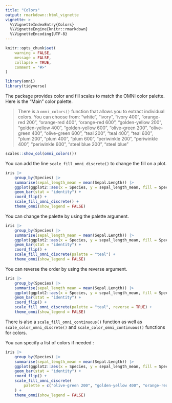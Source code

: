 ```yaml
---
title: "Colors"
output: rmarkdown::html_vignette
vignette: >
  %\VignetteIndexEntry{Colors}
  %\VignetteEngine{knitr::rmarkdown}
  %\VignetteEncoding{UTF-8}
---
```


```r
knitr::opts_chunk$set(
    warning = FALSE,
    message = FALSE,
    collapse = TRUE,
    comment = "#>"
)
```

```r
library(omni)
library(tidyverse)
```

The package provides color and fill scales to match the OMNI color palette. Here is the "Main" color palette.

> There is a `omni_colors()` function that allows you to extract individual colors. You can choose from: "white", "ivory", "ivory 400", "orange-red 200", "orange-red 400", "orange-red 600", "golden-yellow 200", "golden-yellow 400", "golden-yellow 600", "olive-green 200", "olive-green 400", "olive-green 600", "teal 200", "teal 400", "teal 600", "plum 200", "plum 400", "plum 600", "periwinkle 200", "periwinkle 400", "periwinkle 600", "steel blue 200", "steel blue"

```r
scales::show_col(omni_colors())
```

You can add the line `scale_fill_omni_discrete()` to change the fill on a plot.

```r
iris |>
    group_by(Species) |>
    summarise(sepal_length_mean = mean(Sepal.Length)) |>
    ggplot(ggplot2::aes(x = Species, y = sepal_length_mean, fill = Species)) +
    geom_bar(stat = "identity") +
    coord_flip() +
    scale_fill_omni_discrete() +
    theme_omni(show_legend = FALSE)
```

You can change the palette by using the palette argument.

```r
iris |>
    group_by(Species) |>
    summarise(sepal_length_mean = mean(Sepal.Length)) |>
    ggplot(ggplot2::aes(x = Species, y = sepal_length_mean, fill = Species)) +
    geom_bar(stat = "identity") +
    coord_flip() +
    scale_fill_omni_discrete(palette = "teal") +
    theme_omni(show_legend = FALSE)
```

You can reverse the order by using the reverse argument.

```r
iris |>
    group_by(Species) |>
    summarise(sepal_length_mean = mean(Sepal.Length)) |>
    ggplot(ggplot2::aes(x = Species, y = sepal_length_mean, fill = Species)) +
    geom_bar(stat = "identity") +
    coord_flip() +
    scale_fill_omni_discrete(palette = "teal", reverse = TRUE) +
    theme_omni(show_legend = FALSE)
```

There is also a `scale_fill_omni_continuous()` function as well as `scale_color_omni_discrete()` and `scale_color_omni_continuous()` functions for colors.

You can specify a list of colors if needed :

```r
iris |>
    group_by(Species) |>
    summarise(sepal_length_mean = mean(Sepal.Length)) |>
    ggplot(ggplot2::aes(x = Species, y = sepal_length_mean, fill = Species)) +
    geom_bar(stat = "identity") +
    coord_flip() +
    scale_fill_omni_discrete(
        palette = c("olive-green 200", "golden-yellow 400", "orange-red 600")
    ) +
    theme_omni(show_legend = FALSE)
```


